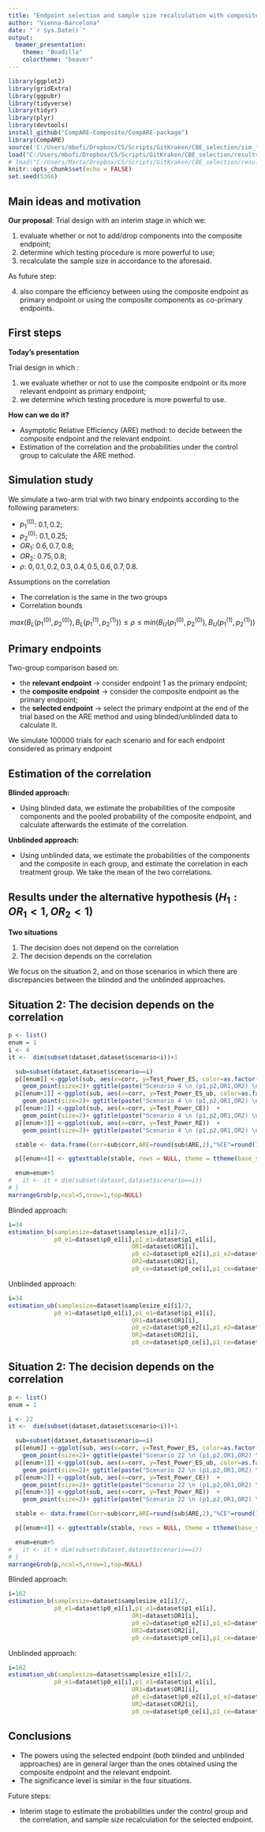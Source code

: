 ```yaml
---
title: "Endpoint selection and sample size recalculation with composite binary endpoints"
author: "Vienna-Barcelona"
date: "`r Sys.Date()`"
output: 
  beamer_presentation: 
    theme: "Boadilla"
    colortheme: "beaver" 
---
```


```r
library(ggplot2)
library(gridExtra)
library(ggpubr)
library(tidyverse)
library(tidyr)
library(plyr)
library(devtools)
install_github("CompARE-Composite/CompARE-package")
library(CompARE) 
source('C:/Users/mbofi/Dropbox/C5/Scripts/GitKraken/CBE_selection/sim_functions_ce.R')
load("C:/Users/mbofi/Dropbox/C5/Scripts/GitKraken/CBE_selection/results/results_H0_True.RData")
# load("C:/Users/Marta/Dropbox/C5/Scripts/GitKraken/CBE_selection/results/results_H0_True.RData")
knitr::opts_chunk$set(echo = FALSE)
set.seed(5366)
```

## Main ideas and motivation


\bigskip

\begin{block}{Goal}
  
  To define a theoretic-decision framework to add/drop components into a primary composite endpoint and to reassess the sample size accordingly.
  
\end{block}

**Our proposal**: Trial design with an interim stage in which we: 

  1.  evaluate whether or not to add/drop components into the composite endpoint;
  2.  determine which testing procedure  is more powerful to use;
  3.  recalculate the sample size in accordance to the aforesaid.


As future step:

  4. also compare the efficiency between using the composite endpoint as primary endpoint or using the composite components as co-primary endpoints. 
  
  <!-- (or using the relevant endpoint and the composite endpoint) as co-primary endpoints.  -->

## First steps

**Today's presentation** 

Trial design in which \textcolor{blue}{\textbf{at the end of the study}}:

  1. we evaluate whether or not to use the composite endpoint or its more relevant endpoint as primary endpoint;
  2. we determine which testing procedure  is more powerful to use.
  
\bigskip  
  
**How can we do it?** 
  
  - Asymptotic Relative Efficiency (ARE) method: to decide between the composite endpoint and the relevant endpoint.
  - Estimation of the correlation and the probabilities under the control group to calculate the ARE method.
  

## Simulation study


We simulate a two-arm trial with two binary endpoints according to the following parameters:

  - $p_1^{(0)}$: $0.1, 0.2$;
  - $p_2^{(0)}$: $0.1, 0.25$;
  - $OR_1$: $0.6, 0.7, 0.8$;
  - $OR_2$: $0.75, 0.8$;
  - $\rho$: $0, 0.1, 0.2, 0.3, 0.4, 0.5, 0.6, 0.7, 0.8$.  

\bigskip

Assumptions on the correlation

- The correlation is the same in the two groups
- Correlation bounds
\vspace{-8mm}

$$
max(B_L(p_1^{(0)},p_2^{(0)}),B_L(p_1^{(1)},p_2^{(1)})) \leq \rho \leq min(B_U(p_1^{(0)},p_2^{(0)}),B_U(p_1^{(1)},p_2^{(1)}))
$$

## Primary endpoints

Two-group comparison based on:

  - the **relevant endpoint** $\rightarrow$  consider endpoint 1 as the primary endpoint;
  - the **composite endpoint** $\rightarrow$  consider the composite endpoint as the primary endpoint;
  - the **selected endpoint** $\rightarrow$  select the primary endpoint at the end of the trial  based on the ARE method and using blinded/unblinded data to calculate it. 

We simulate $100000$ trials for each scenario and for each endpoint considered as primary endpoint



## Estimation of the correlation


**Blinded approach:**

-  Using blinded data, we estimate the probabilities of the composite components and the pooled probability of the composite endpoint, and calculate afterwards the estimate of the correlation.

\bigskip

**Unblinded approach:**

- Using unblinded data, we estimate the probabilities of the components and the composite in each group, and estimate the correlation in each treatment group. We take the mean of the two correlations.


## Results under the alternative hypothesis ($H_1: OR_1<1, OR_2<1$)


**Two situations** 

  1. The decision does not depend on the correlation
  2. The decision depends on the correlation 


\bigskip


We focus on the situation 2, and on those scenarios in which there are discrepancies between the blinded and the unblinded approaches.


## Situation 2: The decision depends on the correlation

```r
p <- list() 
enum = 1 
i <- 4
it <-  dim(subset(dataset,dataset$scenario<i))+1

  sub=subset(dataset,dataset$scenario==i)
  p[[enum]] <-ggplot(sub, aes(x=corr, y=Test_Power_ES, color=as.factor(decision)))  +
    geom_point(size=2)+ ggtitle(paste("Scenario 4 \n (p1,p2,OR1,OR2) \n=(", dataset$p0_e1[it],",",dataset$p0_e2[it],",",dataset$OR1[it],",",dataset$OR2[it],")"))+geom_point(size=2)  + labs(y = "Empirical Power (ES)", x="Correlation", color="Decision") + coord_cartesian(ylim = c(0.60, 1))+ geom_path()+ theme(plot.title = element_text(size=9),legend.position = c(0.8, 0.2))
  p[[enum+1]] <-ggplot(sub, aes(x=corr, y=Test_Power_ES_ub, color=as.factor(decision)))  +
    geom_point(size=2)+ ggtitle(paste("Scenario 4 \n (p1,p2,OR1,OR2) \n=(", dataset$p0_e1[it],",",dataset$p0_e2[it],",",dataset$OR1[it],",",dataset$OR2[it],")"))+geom_point(size=2)  + labs(y = "Empirical Power (ES, unblinded)", x="Correlation", color="Decision") + coord_cartesian(ylim = c(0.60, 1))+ geom_path()+ theme(plot.title = element_text(size=9),legend.position = c(0.8, 0.2))
  p[[enum+2]] <-ggplot(sub, aes(x=corr, y=Test_Power_CE))  +
    geom_point(size=2)+ ggtitle(paste("Scenario 4 \n (p1,p2,OR1,OR2) \n=(", dataset$p0_e1[it],",",dataset$p0_e2[it],",",dataset$OR1[it],",",dataset$OR2[it],")"))+geom_point(size=2)  + labs(y = "Empirical Power (CE)", x="Correlation", color="Decision") + coord_cartesian(ylim = c(0.60, 1))+ geom_path()+ theme(plot.title = element_text(size=9))
  p[[enum+3]] <-ggplot(sub, aes(x=corr, y=Test_Power_RE))  +
    geom_point(size=2)+ ggtitle(paste("Scenario 4 \n (p1,p2,OR1,OR2) \n=(", dataset$p0_e1[it],",",dataset$p0_e2[it],",",dataset$OR1[it],",",dataset$OR2[it],")"))+geom_point(size=2)  + labs(y = "Empirical Power (RE)", x="Correlation", color="Decision") + coord_cartesian(ylim = c(0.60, 1))+ geom_path()+ theme(plot.title = element_text(size=9))

  stable <- data.frame(Corr=sub$corr,ARE=round(sub$ARE,2),"%CE"=round(100*sub$decision_ES,2),"%CE_u"=round(100*sub$decision_ES_ub,2),check.names=FALSE)

  p[[enum+4]] <- ggtexttable(stable, rows = NULL, theme = ttheme(base_style = "default", base_size = 9))

  enum=enum+5
#   it <- it + dim(subset(dataset,dataset$scenario==i))
# }
marrangeGrob(p,ncol=5,nrow=1,top=NULL)
```

\scriptsize

Blinded approach:
```r
i=34 
estimation_b(samplesize=dataset$samplesize_e1[i]/2,
             p0_e1=dataset$p0_e1[i],p1_e1=dataset$p1_e1[i],
                                   OR1=dataset$OR1[i],
                                   p0_e2=dataset$p0_e2[i],p1_e2=dataset$p1_e2[i],
                                   OR2=dataset$OR2[i],
                                   p0_ce=dataset$p0_ce[i],p1_ce=dataset$p1_ce[i])


```
Unblinded approach:
```r
i=34 
estimation_ub(samplesize=dataset$samplesize_e1[i]/2,
             p0_e1=dataset$p0_e1[i],p1_e1=dataset$p1_e1[i],
                                   OR1=dataset$OR1[i],
                                   p0_e2=dataset$p0_e2[i],p1_e2=dataset$p1_e2[i],
                                   OR2=dataset$OR2[i],
                                   p0_ce=dataset$p0_ce[i],p1_ce=dataset$p1_ce[i])

```

## Situation 2: The decision depends on the correlation

```r
p <- list() 
enum = 1 

i <- 22
it <-  dim(subset(dataset,dataset$scenario<i))+1

  sub=subset(dataset,dataset$scenario==i)
  p[[enum]] <-ggplot(sub, aes(x=corr, y=Test_Power_ES, color=as.factor(decision)))  +
    geom_point(size=2)+ ggtitle(paste("Scenario 22 \n (p1,p2,OR1,OR2) \n=(", dataset$p0_e1[it],",",dataset$p0_e2[it],",",dataset$OR1[it],",",dataset$OR2[it],")"))+geom_point(size=2)  + labs(y = "Empirical Power (ES)", x="Correlation", color="Decision") + coord_cartesian(ylim = c(0.60, 1))+ geom_path()+ theme(plot.title = element_text(size=9),legend.position = c(0.8, 0.2))
  p[[enum+1]] <-ggplot(sub, aes(x=corr, y=Test_Power_ES_ub, color=as.factor(decision)))  +
    geom_point(size=2)+ ggtitle(paste("Scenario 22 \n (p1,p2,OR1,OR2) \n=(", dataset$p0_e1[it],",",dataset$p0_e2[it],",",dataset$OR1[it],",",dataset$OR2[it],")"))+geom_point(size=2)  + labs(y = "Empirical Power (ES, unblinded)", x="Correlation", color="Decision") + coord_cartesian(ylim = c(0.60, 1))+ geom_path()+ theme(plot.title = element_text(size=9),legend.position = c(0.8, 0.2))
  p[[enum+2]] <-ggplot(sub, aes(x=corr, y=Test_Power_CE))  +
    geom_point(size=2)+ ggtitle(paste("Scenario 22 \n (p1,p2,OR1,OR2) \n=(", dataset$p0_e1[it],",",dataset$p0_e2[it],",",dataset$OR1[it],",",dataset$OR2[it],")"))+geom_point(size=2)  + labs(y = "Empirical Power (CE)", x="Correlation", color="Decision") + coord_cartesian(ylim = c(0.60, 1))+ geom_path()+ theme(plot.title = element_text(size=9))
  p[[enum+3]] <-ggplot(sub, aes(x=corr, y=Test_Power_RE))  +
    geom_point(size=2)+ ggtitle(paste("Scenario 22 \n (p1,p2,OR1,OR2) \n=(", dataset$p0_e1[it],",",dataset$p0_e2[it],",",dataset$OR1[it],",",dataset$OR2[it],")"))+geom_point(size=2)  + labs(y = "Empirical Power (RE)", x="Correlation", color="Decision") + coord_cartesian(ylim = c(0.60, 1))+ geom_path()+ theme(plot.title = element_text(size=9))

  stable <- data.frame(Corr=sub$corr,ARE=round(sub$ARE,2),"%CE"=round(100*sub$decision_ES,2),"%CE_u"=round(100*sub$decision_ES_ub,2),check.names=FALSE)

  p[[enum+4]] <- ggtexttable(stable, rows = NULL, theme = ttheme(base_style = "default", base_size = 9))

  enum=enum+5
#   it <- it + dim(subset(dataset,dataset$scenario==i))
# }
marrangeGrob(p,ncol=5,nrow=1,top=NULL)
```


\scriptsize

Blinded approach:
```r
i=162 
estimation_b(samplesize=dataset$samplesize_e1[i]/2,
             p0_e1=dataset$p0_e1[i],p1_e1=dataset$p1_e1[i],
                                   OR1=dataset$OR1[i],
                                   p0_e2=dataset$p0_e2[i],p1_e2=dataset$p1_e2[i],
                                   OR2=dataset$OR2[i],
                                   p0_ce=dataset$p0_ce[i],p1_ce=dataset$p1_ce[i])


```
Unblinded approach:
```r
i=162 
estimation_ub(samplesize=dataset$samplesize_e1[i]/2,
             p0_e1=dataset$p0_e1[i],p1_e1=dataset$p1_e1[i],
                                   OR1=dataset$OR1[i],
                                   p0_e2=dataset$p0_e2[i],p1_e2=dataset$p1_e2[i],
                                   OR2=dataset$OR2[i],
                                   p0_ce=dataset$p0_ce[i],p1_ce=dataset$p1_ce[i])

```

## Conclusions

- The powers using the selected endpoint (both blinded and unblinded approaches) are  in general larger than the ones obtained using the composite endpoint and the relevant endpoint.  
- The significance level is similar in the four situations.

\bigskip

Future steps: 

  - Interim stage to estimate the probabilities under the control group and the correlation, and  sample size recalculation for the selected endpoint.

